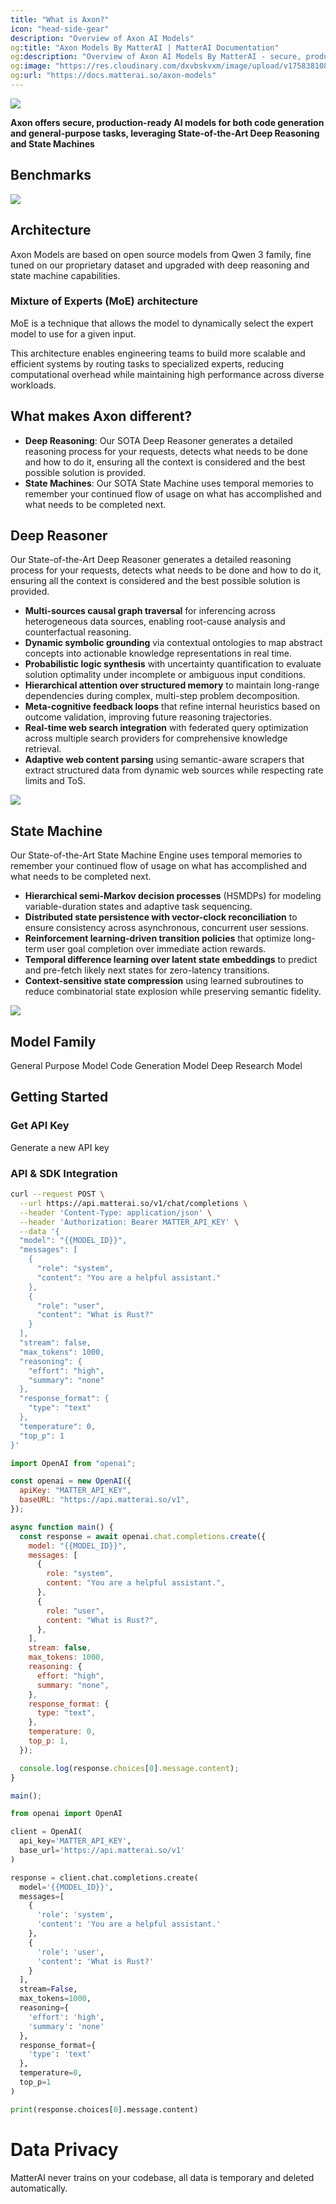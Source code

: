 ```yaml
---
title: "What is Axon?"
icon: "head-side-gear"
description: "Overview of Axon AI Models"
og:title: "Axon Models By MatterAI | MatterAI Documentation"
og:description: "Overview of Axon AI Models By MatterAI - secure, production-ready AI models for general-purpose tasks, coding and deep-research."
og:image: "https://res.cloudinary.com/dxvbskvxm/image/upload/v1758381085/axon-family_ykqtva.png"
og:url: "https://docs.matterai.so/axon-models"
---
```


<Frame>
  <img
    src="https://res.cloudinary.com/dxvbskvxm/image/upload/v1758381085/axon-family_ykqtva.png"
    className="block"
  />
</Frame>

**Axon offers secure, production-ready AI models for both code generation and general-purpose tasks, leveraging State-of-the-Art Deep Reasoning and State Machines**

## Benchmarks

<Frame>
  <img src="/images/axon/axon-benchmarks.png" className="block" />
</Frame>

## Architecture

<Note>
  Axon Models are based on open source models from Qwen 3 family, fine tuned on
  our proprietary dataset and upgraded with deep reasoning and state machine
  capabilities.
</Note>

### Mixture of Experts (MoE) architecture

MoE is a technique that allows the model to dynamically select the expert model to use for a given input.

This architecture enables engineering teams to build more scalable and efficient systems by routing tasks to specialized experts, reducing computational overhead while maintaining high performance across diverse workloads.

## What makes Axon different?

- **Deep Reasoning**: Our SOTA Deep Reasoner generates a detailed reasoning process for your requests, detects what needs to be done and how to do it, ensuring all the context is considered and the best possible solution is provided.
- **State Machines**: Our SOTA State Machine uses temporal memories to remember your continued flow of usage on what has accomplished and what needs to be completed next.

## Deep Reasoner

Our State-of-the-Art Deep Reasoner generates a detailed reasoning process for your requests, detects what needs to be done and how to do it, ensuring all the context is considered and the best possible solution is provided.

- **Multi-sources causal graph traversal** for inferencing across heterogeneous data sources, enabling root-cause analysis and counterfactual reasoning.
- **Dynamic symbolic grounding** via contextual ontologies to map abstract concepts into actionable knowledge representations in real time.
- **Probabilistic logic synthesis** with uncertainty quantification to evaluate solution optimality under incomplete or ambiguous input conditions.
- **Hierarchical attention over structured memory** to maintain long-range dependencies during complex, multi-step problem decomposition.
- **Meta-cognitive feedback loops** that refine internal heuristics based on outcome validation, improving future reasoning trajectories.
- **Real-time web search integration** with federated query optimization across multiple search providers for comprehensive knowledge retrieval.
- **Adaptive web content parsing** using semantic-aware scrapers that extract structured data from dynamic web sources while respecting rate limits and ToS.

<Frame>
  <img src="/images/axon/axon-deep-reasoner.png" className="block" />
</Frame>

## State Machine

Our State-of-the-Art State Machine Engine uses temporal memories to remember your continued flow of usage on what has accomplished and what needs to be completed next.

- **Hierarchical semi-Markov decision processes** (HSMDPs) for modeling variable-duration states and adaptive task sequencing.
- **Distributed state persistence with vector-clock reconciliation** to ensure consistency across asynchronous, concurrent user sessions.
- **Reinforcement learning-driven transition policies** that optimize long-term user goal completion over immediate action rewards.
- **Temporal difference learning over latent state embeddings** to predict and pre-fetch likely next states for zero-latency transitions.
- **Context-sensitive state compression** using learned subroutines to reduce combinatorial state explosion while preserving semantic fidelity.

<Frame>
  <img src="/images/axon/axon-state-machine.png" className="block" />
</Frame>

## Model Family

<CardGroup cols={3}>
  <Card
  img="https://res.cloudinary.com/dxvbskvxm/image/upload/v1758261129/axon-base_auegfz.png"
    title="Axon Base"
    icon="brain-circuit"
    href="/axon-base">
    General Purpose Model
  </Card>
  <Card
  img="https://res.cloudinary.com/dxvbskvxm/image/upload/v1758260554/axon-code_babbba.png"
    title="Axon Code"
    icon="laptop-code"
    href="/axon-code">
    Code Generation Model
  </Card>
  <Card
  img="https://res.cloudinary.com/dxvbskvxm/image/upload/v1758381085/axon-research_gkewhe.png"
    title="Axon Research"
    icon="flask"
    href="/axon-research">
    Deep Research Model
  </Card>

</CardGroup>

## Getting Started

### Get API Key

<CardGroup cols={2}>
  <Card title="Get API Key" icon="key" href="/axon-ai/api-keys">
    Generate a new API key
  </Card>
</CardGroup>

### API & SDK Integration

<CodeGroup>

```bash cURL
curl --request POST \
  --url https://api.matterai.so/v1/chat/completions \
  --header 'Content-Type: application/json' \
  --header 'Authorization: Bearer MATTER_API_KEY' \
  --data '{
  "model": "{{MODEL_ID}}",
  "messages": [
    {
      "role": "system",
      "content": "You are a helpful assistant."
    },
    {
      "role": "user",
      "content": "What is Rust?"
    }
  ],
  "stream": false,
  "max_tokens": 1000,
  "reasoning": {
    "effort": "high",
    "summary": "none"
  },
  "response_format": {
    "type": "text"
  },
  "temperature": 0,
  "top_p": 1
}'
```

```javascript OpenAI NodeJS SDK
import OpenAI from "openai";

const openai = new OpenAI({
  apiKey: "MATTER_API_KEY",
  baseURL: "https://api.matterai.so/v1",
});

async function main() {
  const response = await openai.chat.completions.create({
    model: "{{MODEL_ID}}",
    messages: [
      {
        role: "system",
        content: "You are a helpful assistant.",
      },
      {
        role: "user",
        content: "What is Rust?",
      },
    ],
    stream: false,
    max_tokens: 1000,
    reasoning: {
      effort: "high",
      summary: "none",
    },
    response_format: {
      type: "text",
    },
    temperature: 0,
    top_p: 1,
  });

  console.log(response.choices[0].message.content);
}

main();
```

```python OpenAI Python SDK
from openai import OpenAI

client = OpenAI(
  api_key='MATTER_API_KEY',
  base_url='https://api.matterai.so/v1'
)

response = client.chat.completions.create(
  model='{{MODEL_ID}}',
  messages=[
    {
      'role': 'system',
      'content': 'You are a helpful assistant.'
    },
    {
      'role': 'user',
      'content': 'What is Rust?'
    }
  ],
  stream=False,
  max_tokens=1000,
  reasoning={
    'effort': 'high',
    'summary': 'none'
  },
  response_format={
    'type': 'text'
  },
  temperature=0,
  top_p=1
)

print(response.choices[0].message.content)
```

</CodeGroup>

# Data Privacy

<Note>
  MatterAI never trains on your codebase, all data is temporary and deleted
  automatically.
</Note>
